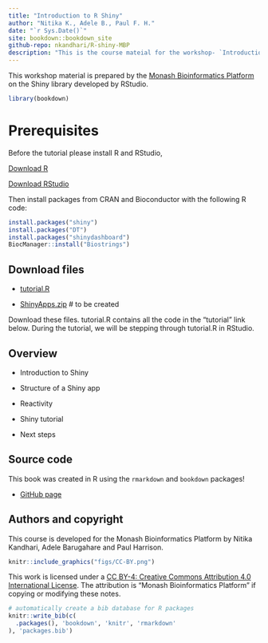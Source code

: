 ```yaml
--- 
title: "Introduction to R Shiny"
author: "Nitika K., Adele B., Paul F. H."
date: "`r Sys.Date()`"
site: bookdown::bookdown_site
github-repo: nkandhari/R-shiny-MBP
description: "This is the course mateial for the workshop- `Introduction R Shiny` offered by [Monash Bioinformatics Platform](https://www.monash.edu/researchinfrastructure/bioinformatics)."
---
```


This workshop material is prepared by the [Monash Bioinformatics Platform](https://www.monash.edu/researchinfrastructure/bioinformatics) on the Shiny library developed by RStudio.

```r
library(bookdown)
```

# Prerequisites
Before the tutorial please install R and RStudio,

[Download R](https://cran.rstudio.com/)

[Download RStudio](https://www.rstudio.com/products/rstudio/download/)

Then install packages from CRAN and Bioconductor with the following R code:

```r
install.packages("shiny")
install.packages("DT")
install.packages("shinydashboard")
BiocManager::install("Biostrings")

```

<!-- Make sure you are running R 3.3 and Bioconductor 3.3, or higher. -->

<!-- ```{r bioc, eval=FALSE} -->
<!-- # To upgrade an old Bioconductor installation -->
<!-- source("https://bioconductor.org/biocLite.R") -->
<!-- biocLite("BiocUpgrade") -->
<!-- ``` -->

## Download files
* [tutorial.R](https://github.com/nkandhari/R-ShinyIntro-MBP/tree/master/data-files)

* [ShinyApps.zip](https://github.com/nkandhari/R-ShinyIntro-MBP/tree/master/ShinyApps.zip) # to be created 

Download these files. tutorial.R contains all the code in the “tutorial” link below. During the tutorial, we will be stepping through tutorial.R in RStudio.

## Overview
* Introduction to Shiny

* Structure of a Shiny app

* Reactivity

* Shiny tutorial

* Next steps

## Source code {-}

This book was created in R using the `rmarkdown` and `bookdown` packages!

* [GitHub page](https://nkandhari.github.io/R-ShinyIntro-MBP/)

## Authors and copyright {-}

This course is developed for the Monash Bioinformatics Platform by Nitika Kandhari, Adele Barugahare and Paul Harrison.

```r
knitr::include_graphics("figs/CC-BY.png")
```

This work is licensed under a [CC BY-4: Creative Commons Attribution 4.0 International License](http://creativecommons.org/licenses/by/4.0/). The attribution is "Monash Bioinformatics Platform" if copying or modifying these notes.

```r
# automatically create a bib database for R packages
knitr::write_bib(c(
  .packages(), 'bookdown', 'knitr', 'rmarkdown'
), 'packages.bib')
```

